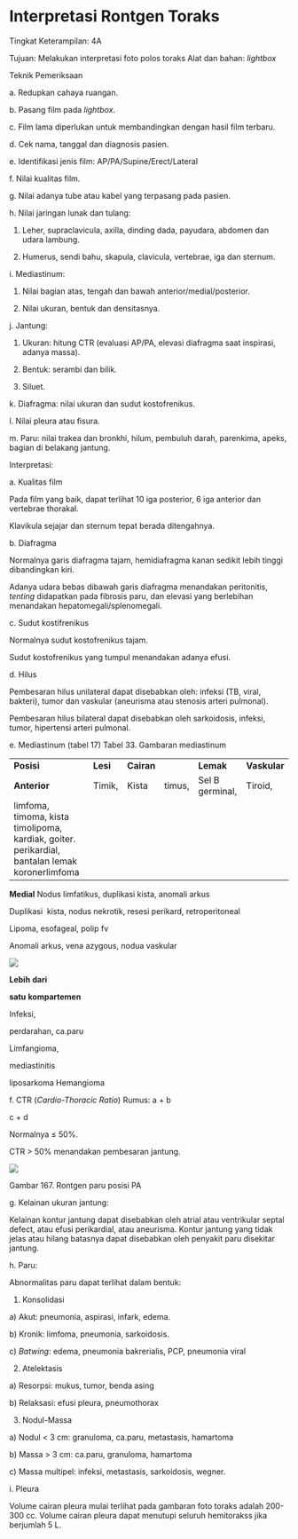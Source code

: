 # Interpretasi Rontgen Toraks 
Tingkat Keterampilan: 4A

Tujuan: Melakukan interpretasi foto polos toraks Alat dan bahan: _lightbox_

Teknik Pemeriksaan

a. Redupkan cahaya ruangan.

b. Pasang film pada _lightbox_.

 

c. Film lama diperlukan untuk membandingkan dengan hasil film terbaru.

d. Cek nama, tanggal dan diagnosis pasien.

e. Identifikasi jenis film: AP/PA/Supine/Erect/Lateral

f. Nilai kualitas film.

g. Nilai adanya tube atau kabel yang terpasang pada pasien.

h. Nilai jaringan lunak dan tulang:

1) Leher, supraclavicula, axilla, dinding dada, payudara, abdomen dan udara lambung.

2) Humerus, sendi bahu, skapula, clavicula, vertebrae, iga dan sternum.

i. Mediastinum:

1) Nilai bagian atas, tengah dan bawah anterior/medial/posterior.

2) Nilai ukuran, bentuk dan densitasnya.

j. Jantung:

1) Ukuran: hitung CTR (evaluasi AP/PA, elevasi diafragma saat inspirasi, adanya massa).

2) Bentuk: serambi dan bilik.

3) Siluet.

k. Diafragma: nilai ukuran dan sudut kostofrenikus.

l. Nilai pleura atau fisura.

m. Paru: nilai trakea dan bronkhi, hilum, pembuluh darah, parenkima, apeks, bagian di belakang jantung.

Interpretasi:

a. Kualitas film

Pada film yang baik, dapat terlihat 10 iga posterior, 6 iga anterior dan vertebrae thorakal.

Klavikula sejajar dan sternum tepat berada ditengahnya.

b. Diafragma

Normalnya garis diafragma tajam, hemidiafragma kanan sedikit lebih tinggi dibandingkan kiri.

Adanya udara bebas dibawah garis diafragma menandakan peritonitis, _tenting_ didapatkan pada fibrosis paru, dan elevasi yang berlebihan menandakan hepatomegali/splenomegali.

c. Sudut kostifrenikus

Normalnya sudut kostofrenikus tajam.

 

Sudut kostofrenikus yang tumpul menandakan adanya efusi.

d. Hilus

Pembesaran hilus unilateral dapat disebabkan oleh: infeksi (TB, viral, bakteri), tumor dan vaskular (aneurisma atau stenosis arteri pulmonal).

Pembesaran hilus bilateral dapat disebabkan oleh sarkoidosis, infeksi, tumor, hipertensi arteri pulmonal.

e. Mediastinum (tabel 17) Tabel 33. Gambaran mediastinum

| | | | | | |
| --- | --- | --- | --- | --- | --- |
| **Posisi** | **Lesi** | **Cairan** | | **Lemak** | **Vaskular** |
| **Anterior** | Timik, | Kista | timus, | Sel B germinal, | Tiroid, |
| limfoma, timoma, kista timolipoma, kardiak, goiter. perikardial, bantalan lemak koronerlimfoma | | | | | |

 

**Medial** Nodus limfatikus, duplikasi kista, anomali arkus

 

Duplikasi  kista, nodus nekrotik, resesi perikard, retroperitoneal

 

Lipoma, esofageal, polip fv

 

Anomali arkus, vena azygous, nodua vaskular

 

![](/1186/image838.gif)

 

**Lebih** **dari**

**satu** **kompartemen**

 

Infeksi,

perdarahan, ca.paru

 

Limfangioma,

mediastinitis

 

liposarkoma Hemangioma

 

f. CTR (_Cardio-Thoracic Ratio_) Rumus: a + b

c + d

Normalnya ≤ 50%.

CTR > 50% menandakan pembesaran jantung.

 

![](/1186/image840.jpg)

Gambar 167. Rontgen paru posisi PA

g. Kelainan ukuran jantung:

Kelainan kontur jantung dapat disebabkan oleh atrial atau ventrikular septal defect, atau efusi perikardial, atau aneurisma. Kontur jantung yang tidak jelas atau hilang batasnya dapat disebabkan oleh penyakit paru disekitar jantung.

h. Paru:

Abnormalitas paru dapat terlihat dalam bentuk:

1) Konsolidasi

a) Akut: pneumonia, aspirasi, infark, edema.

b) Kronik: limfoma, pneumonia, sarkoidosis.

c) _Batwing_: edema, pneumonia bakrerialis, PCP, pneumonia viral

2) Atelektasis

a) Resorpsi: mukus, tumor, benda asing

b) Relaksasi: efusi pleura, pneumothorax

3) Nodul-Massa

a) Nodul < 3 cm: granuloma, ca.paru, metastasis, hamartoma

b) Massa > 3 cm: ca.paru, granuloma, hamartoma

c) Massa multipel: infeksi, metastasis, sarkoidosis, wegner.

i. Pleura

Volume cairan pleura mulai terlihat pada gambaran foto toraks adalah 200-300 cc. Volume cairan pleura dapat menutupi seluruh hemitorakss jika berjumlah 5 L.

